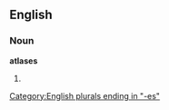 ==English==

===Noun===
'''atlases'''

# {{plural of|[[atlas]]}}

[[Category:English plurals ending in "-es"]]